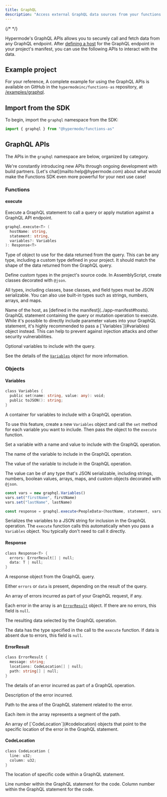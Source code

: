 ```yaml
---
title: GraphQL
description: "Access external GraphQL data sources from your functions."
---
```


{/* <!-- vale Google.Headings = NO --> */}

Hypermode's GraphQL APIs allows you to securely call and fetch data from any GraphQL endpoint. After
[defining a host](../app-manifest#hosts) for the GraphQL endpoint in your project's manifest, you can use the following
APIs to interact with the data.

## Example project

For your reference, A complete example for using the GraphQL APIs is available on GitHub in the
`hypermodeinc/functions-as` repository, at
[/examples/graphql](https://github.com/hypermodeinc/modus/tree/main/sdk/assemblyscript/examples/graphql).

## Import from the SDK

To begin, import the `graphql` namespace from the SDK:

<CodeGroup>

```ts AssemblyScript
import { graphql } from "@hypermode/functions-as"
```

</CodeGroup>

## GraphQL APIs

The APIs in the `graphql` namespace are below, organized by category.

<Tip>
  We're constantly introducing new APIs through ongoing development with build partners. [Let's
  chat](mailto:help@hypermode.com) about what would make the Functions SDK even more powerful for your next use case!
</Tip>

### Functions

#### execute

Execute a GraphQL statement to call a query or apply mutation against a GraphQL API endpoint.

```go
graphql.execute<T> (
  hostName: string,
  statement: string,
  variables?: Variables
): Response<T>
```

<ResponseField name="T" type="Type" required>
  Type of object to use for the data returned from the query.
  This can be any type, including a custom type defined in your project.
  It should match the shape of the data returned from the GraphQL query.

<Tip>

Define custom types in the project's source code. In AssemblyScript, create classes decorated with `@json`.

All types, including classes, base classes, and field types must be JSON serializable. You can also use built-in types
such as strings, numbers, arrays, and maps.

</Tip>

</ResponseField>

<ResponseField name="hostName" type="string" required>
  Name of the host, as [defined in the manifest](../app-manifest#hosts).
</ResponseField>

<ResponseField name="statement" type="string" required>
  GraphQL statement containing the query or mutation operation to execute.

<Warning>
  While it's possible to directly include parameter values into your GraphQL statement, it's highly recommended to pass
  a [`Variables`](#variables) object instead. This can help to prevent against injection attacks and other security
  vulnerabilities.
</Warning>

</ResponseField>

<ResponseField name="variables" type="Variables">

Optional variables to include with the query.

See the details of the [`Variables`](#variables) object for more information.

</ResponseField>

### Objects

#### Variables

```go
class Variables {
  public set(name: string, value: any): void;
  public toJSON(): string;
}
```

A container for variables to include with a GraphQL operation.

To use this feature, create a new `Variables` object and call the `set` method for each variable you want to include.
Then pass the object to the `execute` function.

<ResponseField name="set(name, value)">

Set a variable with a name and value to include with the GraphQL operation.

<Accordion title="Parameters">

<ResponseField name="name" type="string" required>
  The name of the variable to include in the GraphQL operation.
</ResponseField>

<ResponseField name="value" type="any" required>

The value of the variable to include in the GraphQL operation.

The value can be of any type that's JSON serializable, including strings, numbers, boolean values, arrays, maps, and
custom objects decorated with `@json`.

</ResponseField>

</Accordion>

<Accordion title="Example">

<CodeGroup>

```ts AssemblyScript
const vars = new graphql.Variables()
vars.set("firstName", firstName)
vars.set("lastName", lastName)

const response = graphql.execute<PeopleData>(hostName, statement, vars)
```

</CodeGroup>

</Accordion>

</ResponseField>

<ResponseField name="toJSON()" type="string">

Serializes the variables to a JSON string for inclusion in the GraphQL operation. The `execute` function calls this
automatically when you pass a `Variables` object. You typically don't need to call it directly.

</ResponseField>

#### Response

```go
class Response<T> {
  errors: ErrorResult[] | null;
  data: T | null;
}
```

A response object from the GraphQL query.

Either `errors` or `data` is present, depending on the result of the query.

<ResponseField name="errors" type="ErrorResult[]">

An array of errors incurred as part of your GraphQL request, if any.

Each error in the array is an [`ErrorResult`](#errorresult) object. If there are no errors, this field is `null`.

</ResponseField>

<ResponseField name="data" type="T">

The resulting data selected by the GraphQL operation.

The data has the type specified in the call to the `execute` function. If data is absent due to errors, this field is
`null`.

</ResponseField>

#### ErrorResult

```go
class ErrorResult {
  message: string;
  locations: CodeLocation[] | null;
  path: string[] | null;
}
```

The details of an error incurred as part of a GraphQL operation.

<ResponseField name="message" type="string">
  Description of the error incurred.
</ResponseField>

<ResponseField name="path" type="string[]">

Path to the area of the GraphQL statement related to the error.

Each item in the array represents a segment of the path.

</ResponseField>

<ResponseField name="locations" type="CodeLocation[]">
  An array of [`CodeLocation`](#codelocation) objects that point to the specific location of the error in the GraphQL
  statement.
</ResponseField>

#### CodeLocation

```go
class CodeLocation {
  line: u32;
  column: u32;
}
```

The location of specific code within a GraphQL statement.

<ResponseField name="line" type="u32">
  Line number within the GraphQL statement for the code.
</ResponseField>

<ResponseField name="column" type="u32">
  Column number within the GraphQL statement for the code.
</ResponseField>
